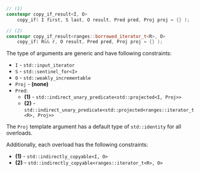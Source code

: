 ```cpp
// (1)
constexpr copy_if_result<I, O>
    copy_if( I first, S last, O result, Pred pred, Proj proj = {} );

// (2)
constexpr copy_if_result<ranges::borrowed_iterator_t<R>, O>
    copy_if( R&& r, O result, Pred pred, Proj proj = {} );
```

The type of arguments are generic and have following constraints:
- `I` - `std::input_iterator`
- `S` - `std::sentinel_for<I>`
- `O` - `std::weakly_incrementable`
- `Proj` - **(none)**
- `Pred`:
  - **(1)** - `std::indirect_unary_predicate<std::projected<I, Proj>>`
  - **(2)** - `std::indirect_unary_predicate<std::projected<ranges::iterator_t<R>, Proj>>`

The `Proj` template argument has a default type of `std::identity` for all overloads.

Additionally, each overload has the following constraints:
- **(1)** - `std::indirectly_copyable<I, O>`
- **(2)** - `std::indirectly_copyable<ranges::iterator_t<R>, O>`


